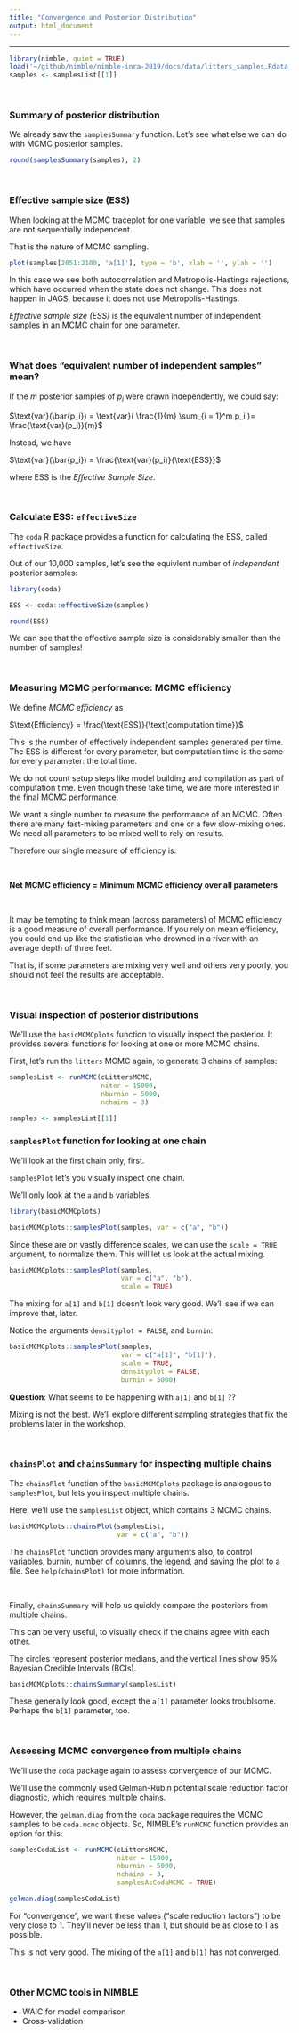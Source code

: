 ```yaml
---
title: "Convergence and Posterior Distribution"
output: html_document
---
```


---


```r
library(nimble, quiet = TRUE)
load('~/github/nimble/nimble-inra-2019/docs/data/litters_samples.Rdata')
samples <- samplesList[[1]]
```


\  

### Summary of posterior distribution

We already saw the `samplesSummary` function.  Let's see what else we
can do with MCMC posterior samples.

```r
round(samplesSummary(samples), 2)
```

\   

### Effective sample size (ESS)

When looking at the MCMC traceplot for one variable, we see that
samples are not sequentially independent.

That is the nature of MCMC sampling.

```r
plot(samples[2051:2100, 'a[1]'], type = 'b', xlab = '', ylab = '')
```

In this case we see both autocorrelation and Metropolis-Hastings
rejections, which have occurred when the state does not change.  This
does not happen in JAGS, because it does not use Metropolis-Hastings.

*Effective sample size (ESS)* is the equivalent number of
independent samples in an MCMC chain for one parameter.

\   

### What does "equivalent number of independent samples" mean?

If the $m$ posterior samples of $p_i$ were drawn independently, we could say:

$\text{var}(\bar{p_i}) = \text{var}( \frac{1}{m} \sum_{i = 1}^m p_i )= \frac{\text{var}(p_i)}{m}$

Instead, we have

$\text{var}(\bar{p_i}) = \frac{\text{var}(p_i)}{\text{ESS}}$

where ESS is the *Effective Sample Size*.

\   

### Calculate ESS: `effectiveSize`

The `coda` R package provides a function for calculating the ESS,
called `effectiveSize`.

Out of our 10,000 samples, let's see the equivlent number of
*independent* posterior samples:

```r
library(coda)
```

```r
ESS <- coda::effectiveSize(samples)
```

```r
round(ESS)
```

We can see that the effective sample size is considerably smaller than the number of samples!

\   


### Measuring MCMC performance: MCMC efficiency

We define *MCMC efficiency* as

$\text{Efficiency} = \frac{\text{ESS}}{\text{computation time}}$

This is the number of effectively independent samples generated per
time.  The ESS is different for every parameter, but computation time is the same for every parameter: the total time.

We do not count setup steps like model building and compilation as
  part of computation time.  Even though these take time, we are more
  interested in the final MCMC performance.


We want a single number to measure the performance of an MCMC. Often there are many fast-mixing parameters and one or a few
slow-mixing ones. We need all parameters to be mixed well to rely on
results.

Therefore our single measure of efficiency is:

\  

**Net MCMC efficiency = Minimum MCMC efficiency over all parameters**

\   

It may be tempting to think mean (across parameters) of MCMC
efficiency is a good measure of overall performance.  If you rely on
mean efficiency, you could end up like the statistician who drowned in
a river with an average depth of three feet.

That is, if some parameters are mixing very well and others very poorly, you should not feel the results are acceptable.


\   

### Visual inspection of posterior distributions

We'll use the `basicMCMCplots` function to visually inspect the
posterior.  It provides several functions for looking at one or more
MCMC chains.

First, let's run the `litters` MCMC again, to generate 3 chains of samples:

```r
samplesList <- runMCMC(cLittersMCMC,
                       niter = 15000,
                       nburnin = 5000,
                       nchains = 3)

samples <- samplesList[[1]]
```

### `samplesPlot` function for looking at one chain

We'll look at the first chain only, first.

`samplesPlot` let's you visually inspect one chain.

We'll only look at the `a` and `b` variables.

```r
library(basicMCMCplots)

basicMCMCplots::samplesPlot(samples, var = c("a", "b"))
```

Since these are on vastly difference scales, we can use the `scale =
TRUE` argument, to normalize them.  This will let us look at the
actual mixing.

```r
basicMCMCplots::samplesPlot(samples,
                            var = c("a", "b"),
                            scale = TRUE)
```

The mixing for `a[1]` and `b[1]` doesn't look very good.  We'll see if 
we can improve that, later. 

Notice the arguments `densityplot = FALSE`, and `burnin`:

```r
basicMCMCplots::samplesPlot(samples,
                            var = c("a[1]", "b[1]"),
                            scale = TRUE,
                            densityplot = FALSE,
                            burnin = 5000)
```

**Question**: What seems to be happening with `a[1]` and `b[1]` ??


Mixing is not the best. We'll explore different sampling strategies
that fix the problems later in the workshop.

\   

### `chainsPlot` and `chainsSummary` for inspecting multiple chains

The `chainsPlot` function of the `basicMCMCplots` package is analogous
to `samplesPlot`, but lets you inspect multiple chains.

Here, we'll use the `samplesList` object, which contains 3 MCMC
chains.


```r
basicMCMCplots::chainsPlot(samplesList,
                           var = c("a", "b"))
```

The `chainsPlot` function provides many arguments also, to control
variables, burnin, number of columns, the legend, and saving the plot
to a file.  See `help(chainsPlot)` for more information.

\   

Finally, `chainsSummary` will help us quickly compare the posteriors
from multiple chains.

This can be very useful, to visually check if the chains agree with
each other.

The circles represent posterior medians, and the vertical lines show
95% Bayesian Credible Intervals (BCIs).

```r
basicMCMCplots::chainsSummary(samplesList)
```

These generally look good, except the `a[1]` parameter looks
troublsome.  Perhaps the `b[1]` parameter, too.


\  



### Assessing MCMC convergence from multiple chains 

We'll use the `coda` package again to assess convergence of our MCMC.

We'll use the commonly used Gelman-Rubin potential scale reduction
factor diagnostic, which requires multiple chains.

However, the `gelman.diag` from the `coda` package requires the MCMC
samples to be `coda.mcmc` objects.  So, NIMBLE's `runMCMC` function
provides an option for this:


```r
samplesCodaList <- runMCMC(cLittersMCMC,
                           niter = 15000,
                           nburnin = 5000,
                           nchains = 3,
                           samplesAsCodaMCMC = TRUE)
```

```r
gelman.diag(samplesCodaList)
```

For "convergence", we want these values ("scale reduction factors") to
be very close to 1.  They'll never be less than 1, but should be as
close to 1 as possible.

This is not very good.  The mixing of the `a[1]` and `b[1]` has not converged.

\  


### Other MCMC tools in NIMBLE

  - WAIC for model comparison
  - Cross-validation



\  

\  

\  

\  

\  

\  

\  

\  

\  

\  

\  

\  

\  

\  




